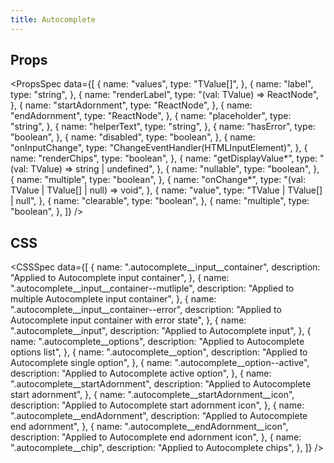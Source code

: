 ```yaml
---
title: Autocomplete
---
```


<Preview name="Autocomplete" />

## Props

<PropsSpec
  data={[
    {
      name: "values",
      type: "TValue[]",
    },
    {
      name: "label",
      type: "string",
    },
    {
      name: "renderLabel",
      type: "(val: TValue) => ReactNode",
    },
    {
      name: "startAdornment",
      type: "ReactNode",
    },
    {
      name: "endAdornment",
      type: "ReactNode",
    },
    {
      name: "placeholder",
      type: "string",
    },
    {
      name: "helperText",
      type: "string",
    },
    {
      name: "hasError",
      type: "boolean",
    },
    {
      name: "disabled",
      type: "boolean",
    },
    {
      name: "onInputChange",
      type: "ChangeEventHandler(HTMLInputElement)",
    },
    {
      name: "renderChips",
      type: "boolean",
    },
    {
      name: "getDisplayValue*",
      type: "(val: TValue) => string | undefined",
    },
    {
      name: "nullable",
      type: "boolean",
    },
    {
      name: "multiple",
      type: "boolean",
    },
    {
      name: "onChange*",
      type: "(val: TValue | TValue[] | null) => void",
    },
    {
      name: "value",
      type: "TValue | TValue[] | null",
    },
    {
      name: "clearable",
      type: "boolean",
    },
    {
      name: "multiple",
      type: "boolean",
    },
  ]}
/>

## CSS

<CSSSpec
  data={[
    {
      name: ".autocomplete__input__container",
      description: "Applied to Autocomplete input container",
    },
    {
      name: ".autocomplete__input__container--mutliple",
      description: "Applied to multiple Autocomplete input container",
    },
    {
      name: ".autocomplete__input__container--error",
      description: "Applied to Autocomplete input container with error state",
    },
    {
      name: ".autocomplete__input",
      description: "Applied to Autocomplete input",
    },
    {
      name: ".autocomplete__options",
      description: "Applied to Autocomplete options list",
    },
    {
      name: ".autocomplete__option",
      description: "Applied to Autocomplete single option",
    },
    {
      name: ".autocomplete__option--active",
      description: "Applied to Autocomplete active option",
    },
    {
      name: ".autocomplete__startAdornment",
      description: "Applied to Autocomplete start adornment",
    },
    {
      name: ".autocomplete__startAdornment__icon",
      description: "Applied to Autocomplete start adornment icon",
    },
    {
      name: ".autocomplete__endAdornment",
      description: "Applied to Autocomplete end adornment",
    },
    {
      name: ".autocomplete__endAdornment__icon",
      description: "Applied to Autocomplete end adornment icon",
    },
    {
      name: ".autocomplete__chip",
      description: "Applied to Autocomplete chips",
    },
  ]}
/>
